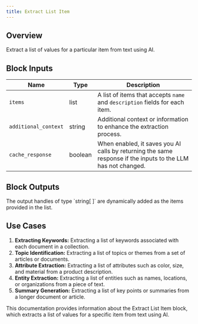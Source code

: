 ```yaml
---
title: Extract List Item
---
```


## Overview

Extract a list of values for a particular item from text using AI.

## Block Inputs

| Name                 | Type    | Description                                                                                                  |
| -------------------- | ------- | ------------------------------------------------------------------------------------------------------------ |
| `items`              | list    | A list of items that accepts `name` and `description` fields for each item.                                  |
| `additional_context` | string  | Additional context or information to enhance the extraction process.                                         |
| `cache_response`     | boolean | When enabled, it saves you AI calls by returning the same response if the inputs to the LLM has not changed. |

## Block Outputs

<Note>
  The output handles of type `string[ ]` are dynamically added as the items
  provided in the list.
</Note>

## Use Cases

1. **Extracting Keywords:** Extracting a list of keywords associated with each document in a collection.
2. **Topic Identification:** Extracting a list of topics or themes from a set of articles or documents.
3. **Attribute Extraction:** Extracting a list of attributes such as color, size, and material from a product description.
4. **Entity Extraction:** Extracting a list of entities such as names, locations, or organizations from a piece of text.
5. **Summary Generation:** Extracting a list of key points or summaries from a longer document or article.

This documentation provides information about the Extract List Item block, which extracts a list of values for a specific item from text using AI.
